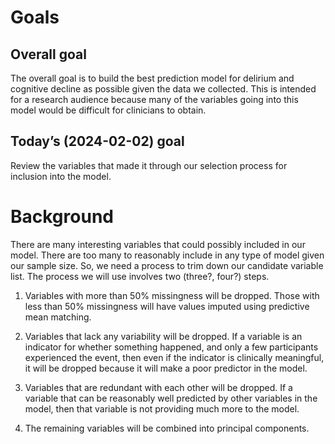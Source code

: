 # Goals

## Overall goal

The overall goal is to build the best prediction model for delirium and cognitive decline as possible given the data we collected. This is intended for a research audience because many of the variables going into this model would be difficult for clinicians to obtain.

## Today's (2024-02-02) goal

Review the variables that made it through our selection process for inclusion into the model.

# Background

There are many interesting variables that could possibly included in our model. There are too many to reasonably include in any type of model given our sample size. So, we need a process to trim down our candidate variable list. The process we will use involves two (three?, four?) steps.

1.  Variables with more than 50% missingness will be dropped. Those with less than 50% missingness will have values imputed using predictive mean matching.

2.  Variables that lack any variability will be dropped. If a variable is an indicator for whether something happened, and only a few participants experienced the event, then even if the indicator is clinically meaningful, it will be dropped because it will make a poor predictor in the model.

3.  Variables that are redundant with each other will be dropped. If a variable that can be reasonably well predicted by other variables in the model, then that variable is not providing much more to the model.

4.  The remaining variables will be combined into principal components.

<!-- This will insert a page break  -->

```{=openxml}
<w:p><w:r><w:br w:type="page"/></w:r></w:p>
```

